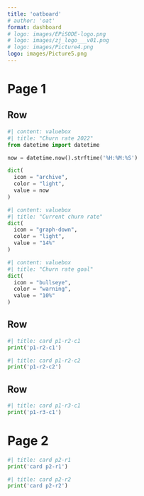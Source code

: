 ```yaml
---
title: 'oatboard'
# author: 'oat'
format: dashboard
# logo: images/EPiSODE-logo.png
# logo: images/zj_logo___v01.png
# logo: images/Picture4.png
logo: images/Picture5.png
---
```


# Page 1

## Row 

```python
#| content: valuebox
#| title: "Churn rate 2022"
from datetime import datetime

now = datetime.now().strftime('%H:%M:%S')

dict(
  icon = "archive",
  color = "light",
  value = now
)
```

```python
#| content: valuebox
#| title: "Current churn rate"
dict(
  icon = "graph-down",
  color = "light",
  value = "14%"
)
```

```python
#| content: valuebox
#| title: "Churn rate goal"
dict(
  icon = "bullseye",
  color = "warning",
  value = "10%"
)
```

## Row

```python
#| title: card p1-r2-c1
print('p1-r2-c1')
```

```python
#| title: card p1-r2-c2
print('p1-r2-c2')
```

## Row

```python
#| title: card p1-r3-c1
print('p1-r3-c1')
```

# Page 2

```python
#| title: card p2-r1
print('card p2-r1')
```

```python
#| title: card p2-r2
print('card p2-r2')
```

